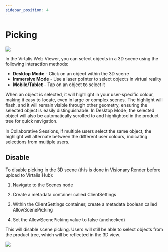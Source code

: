 ```yaml
---
sidebar_position: 4
---
```


# Picking

![](/img/virtalis-hub-and-web-viewer/picking.png)

In the Virtalis Web Viewer, you can select objects in a 3D scene using the following interaction methods:

- **Desktop Mode** - Click on an object within the 3D scene
- **Immersive Mode** - Use a laser pointer to select objects in virtual reality
- **Mobile/Tablet** - Tap on an object to select it

When an object is selected, it will highlight in your user-specific colour, making it easy to locate, even in large or complex scenes. The highlight will flash, and it will remain visible through other geometry, ensuring the selected object is easily distinguishable. In Desktop Mode, the selected object will also be automatically scrolled to and highlighted in the product tree for quick navigation.

In Collaborative Sessions, if multiple users select the same object, the highlight will alternate between the different user colours, indicating selections from multiple users.

## Disable

To disable picking in the 3D scene (this is done in Visionary Render before upload to Virtalis Hub):

<Steps>

1. Navigate to the Scenes node

2. Create a metadata container called ClientSettings

3. Within the ClientSettings container, create a metadata boolean called AllowScenePicking

4. Set the AllowScenePicking value to false (unchecked)

</Steps>

This will disable scene picking. Users will still be able to select objects from the product tree, which will be reflected in the 3D view.

![](/img/virtalis-hub-and-web-viewer/picking-visren.png)
